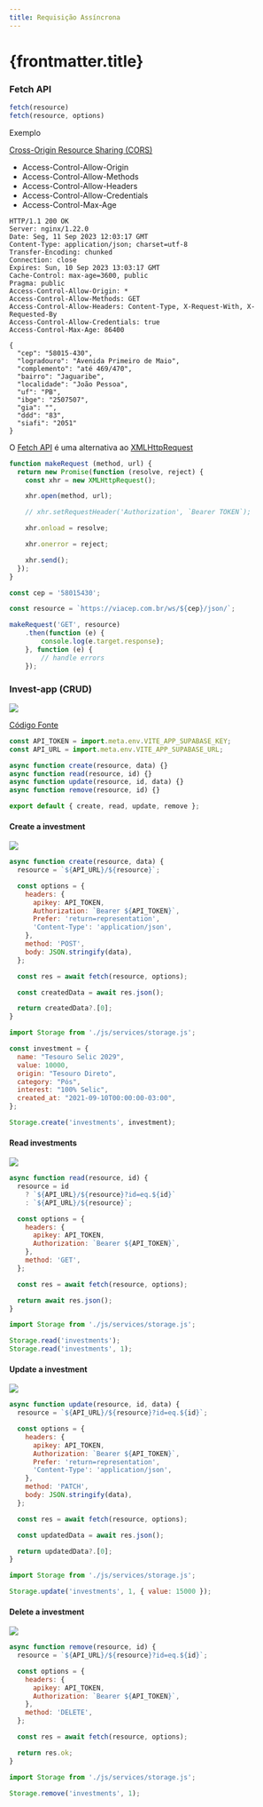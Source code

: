 ```yaml
---
title: Requisição Assíncrona
---
```



# {frontmatter.title}

### Fetch API

```js
fetch(resource)
fetch(resource, options)
```

Exemplo

<CodePreview src="/codes/w3c/fetch-api/via-cep/index.js" />

[Cross-Origin Resource Sharing (CORS)](https://developer.mozilla.org/en-US/docs/Web/HTTP/CORS)

- Access-Control-Allow-Origin
- Access-Control-Allow-Methods
- Access-Control-Allow-Headers
- Access-Control-Allow-Credentials
- Access-Control-Max-Age

```http
HTTP/1.1 200 OK
Server: nginx/1.22.0
Date: Seg, 11 Sep 2023 12:03:17 GMT
Content-Type: application/json; charset=utf-8
Transfer-Encoding: chunked
Connection: close
Expires: Sun, 10 Sep 2023 13:03:17 GMT
Cache-Control: max-age=3600, public
Pragma: public
Access-Control-Allow-Origin: *
Access-Control-Allow-Methods: GET
Access-Control-Allow-Headers: Content-Type, X-Request-With, X-Requested-By
Access-Control-Allow-Credentials: true
Access-Control-Max-Age: 86400

{
  "cep": "58015-430",
  "logradouro": "Avenida Primeiro de Maio",
  "complemento": "até 469/470",
  "bairro": "Jaguaribe",
  "localidade": "João Pessoa",
  "uf": "PB",
  "ibge": "2507507",
  "gia": "",
  "ddd": "83",
  "siafi": "2051"
}
```

O [Fetch API](https://developer.mozilla.org/en-US/docs/Web/API/Fetch_API) é uma alternativa ao [XMLHttpRequest](https://developer.mozilla.org/en-US/docs/Web/API/XMLHttpRequest)

```js
function makeRequest (method, url) {
  return new Promise(function (resolve, reject) {
    const xhr = new XMLHttpRequest();

    xhr.open(method, url);

    // xhr.setRequestHeader('Authorization', `Bearer TOKEN`);

    xhr.onload = resolve;

    xhr.onerror = reject;

    xhr.send();
  });
}

const cep = '58015430';

const resource = `https://viacep.com.br/ws/${cep}/json/`;

makeRequest('GET', resource)
    .then(function (e) {
        console.log(e.target.response);
    }, function (e) {
        // handle errors
    });
```

### Invest-app (CRUD)

![](/ls/imgs/w3c/fetch-api/invest-app-crud.png)

[Código Fonte](https://github.com/ifpb/ls/tree/main/public/codes/w3c/fetch-api/invest-app/)

<CodeTree src="/codes/w3c/fetch-api/invest-app/" />

<CodePreview src="/codes/w3c/fetch-api/invest-app/.env.example" />

```js title="/codes/w3c/fetch-api/invest-app/js/service/storage.js"
const API_TOKEN = import.meta.env.VITE_APP_SUPABASE_KEY;
const API_URL = import.meta.env.VITE_APP_SUPABASE_URL;

async function create(resource, data) {}
async function read(resource, id) {}
async function update(resource, id, data) {}
async function remove(resource, id) {}

export default { create, read, update, remove };
```

#### Create a investment

![](/ls/imgs/package/supabase-api/post-investment.png)

```js title="/codes/w3c/fetch-api/invest-app/js/service/storage.js"
async function create(resource, data) {
  resource = `${API_URL}/${resource}`;

  const options = {
    headers: {
      apikey: API_TOKEN,
      Authorization: `Bearer ${API_TOKEN}`,
      Prefer: 'return=representation',
      'Content-Type': 'application/json',
    },
    method: 'POST',
    body: JSON.stringify(data),
  };

  const res = await fetch(resource, options);

  const createdData = await res.json();

  return createdData?.[0];
}
```

```js
import Storage from './js/services/storage.js';

const investment = {
  name: "Tesouro Selic 2029",
  value: 10000,
  origin: "Tesouro Direto",
  category: "Pós",
  interest: "100% Selic",
  created_at: "2021-09-10T00:00:00-03:00",
};

Storage.create('investments', investment);
```

#### Read investments

![](/ls/imgs/package/supabase-api/get-investments.png)

```js title="/codes/w3c/fetch-api/invest-app/js/service/storage.js"
async function read(resource, id) {
  resource = id
    ? `${API_URL}/${resource}?id=eq.${id}`
    : `${API_URL}/${resource}`;

  const options = {
    headers: {
      apikey: API_TOKEN,
      Authorization: `Bearer ${API_TOKEN}`,
    },
    method: 'GET',
  };

  const res = await fetch(resource, options);

  return await res.json();
}
```

```js
import Storage from './js/services/storage.js';

Storage.read('investments');
Storage.read('investments', 1);
```

#### Update a investment

![](/ls/imgs/package/supabase-api/patch-investment.png)

```js title="/codes/w3c/fetch-api/invest-app/js/service/storage.js"
async function update(resource, id, data) {
  resource = `${API_URL}/${resource}?id=eq.${id}`;

  const options = {
    headers: {
      apikey: API_TOKEN,
      Authorization: `Bearer ${API_TOKEN}`,
      Prefer: 'return=representation',
      'Content-Type': 'application/json',
    },
    method: 'PATCH',
    body: JSON.stringify(data),
  };

  const res = await fetch(resource, options);

  const updatedData = await res.json();

  return updatedData?.[0];
}
```

```js
import Storage from './js/services/storage.js';

Storage.update('investments', 1, { value: 15000 });
```

#### Delete a investment

![](/ls/imgs/package/supabase-api/delete-investment.png)

```js title="/codes/w3c/fetch-api/invest-app/js/service/storage.js"
async function remove(resource, id) {
  resource = `${API_URL}/${resource}?id=eq.${id}`;

  const options = {
    headers: {
      apikey: API_TOKEN,
      Authorization: `Bearer ${API_TOKEN}`,
    },
    method: 'DELETE',
  };

  const res = await fetch(resource, options);

  return res.ok;
}
```

```js
import Storage from './js/services/storage.js';

Storage.remove('investments', 1);
```
